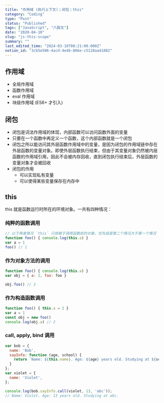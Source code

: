 ```yaml
---
title: "作用域 (执行上下文)；闭包；this"
category: "Coding"
type: "Post"
status: "Published"
tags: ["JavaScript", "八股文"]
date: "2020-04-10"
slug: "js-this-scope"
summary: ""
last_edited_time: "2024-03-16T08:21:00.000Z"
notion_id: "3cb5e506-4acd-4e4b-806e-c5128aa41882"
---
```



## 作用域

- 全局作用域
- 函数作用域
- eval 作用域
- 块级作用域 (ES6+ 才引入)

## 闭包

- 闭包是词法作用域的体现，内部函数可以访问函数外面的变量
- 只要在一个函数中再定义一个函数，这个内部函数就是一个闭包
- 闭包之所以能访问其外层函数作用域中的变量，是因为闭包的作用域链中存在外层函数的变量对象。即使外层函数执行结束，但由于其变量对象仍然被内层函数的作用域引用，因此不会被内存回收，直到闭包执行结束后，外层函数的变量对象才会被回收
- 闭包的作用
	- 可以实现私有变量
	- 可以使得某些变量保存在内存中

## this


this 就是函数运行时所在的环境对象。一共有四种情况：


### 纯粹的函数调用


```javascript
// 以下两者情况 `this` 只依赖于调用函数前的对象，优先级是第二个情况大于第一个情况
function foo() { console.log(this.a) }
var a = 1
foo() // 1
```


### 作为对象方法的调用


```javascript
function foo() { console.log(this.a) }
var obj = { a: 2, foo: foo }

obj.foo() // 2
```


### 作为构造函数调用


```javascript
function foo() { this.a = 2 }
var a = 1
const obj = new foo()
console.log(obj.a) // 2
```


### call, apply, bind 调用


```javascript
var bob = {
  name: 'Bob',
  sayInfo: function (age, school) {
    return `Name: ${this.name}. Age: ${age} years old. Studying at ${school}.`
  }
};
var violet = {
  name: 'Violet',
};

console.log(bob.sayInfo.call(violet, 13, 'abc'));
// Name: Violet. Age: 13 years old. Studying at abc.
```

